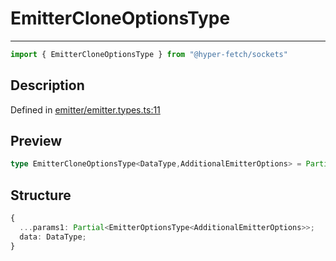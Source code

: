 

# EmitterCloneOptionsType

<div class="api-docs__separator" data-reactroot="">

---

</div><div class="api-docs__import" data-reactroot="">

```ts
import { EmitterCloneOptionsType } from "@hyper-fetch/sockets"
```

</div><div class="api-docs__section">

## Description

</div><div class="api-docs__description"><span class="api-docs__do-not-parse">



</span></div><p class="api-docs__definition">

Defined in [emitter/emitter.types.ts:11](https://github.com/BetterTyped/hyper-fetch/blob/3f01c37e/packages/sockets/src/emitter/emitter.types.ts#L11)

</p><div class="api-docs__section">

## Preview

</div><div class="api-docs__preview type single">

```ts
type EmitterCloneOptionsType<DataType,AdditionalEmitterOptions> = Partial<EmitterOptionsType<AdditionalEmitterOptions>> & { data: DataType };
```

</div><div class="api-docs__section">

## Structure

</div><div class="api-docs__returns">

```ts
{
  ...params1: Partial<EmitterOptionsType<AdditionalEmitterOptions>>;
  data: DataType;
}
```

</div>